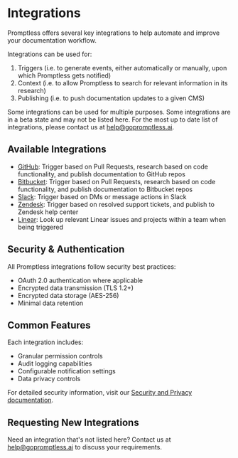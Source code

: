 # Integrations

Promptless offers several key integrations to help automate and improve your documentation workflow. 

Integrations can be used for: 
1. Triggers (i.e. to generate events, either automatically or manually, upon which Promptless gets notified)
2. Context (i.e. to allow Promptless to search for relevant information in its research)
3. Publishing (i.e. to push documentation updates to a given CMS)

Some integrations can be used for multiple purposes. Some integrations are in a beta state and may not be listed here. For the most up to date list of integrations, please contact us at help@gopromptless.ai.

## Available Integrations

- [GitHub](./github): Trigger based on Pull Requests, research based on code functionality, and publish documentation to GitHub repos
- [Bitbucket](./bitbucket): Trigger based on Pull Requests, research based on code functionality, and publish documentation to Bitbucket repos
- [Slack](./slack): Trigger based on DMs or message actions in Slack
- [Zendesk](./zendesk): Trigger based on resolved support tickets, and publish to Zendesk help center
- [Linear](./linear): Look up relevant Linear issues and projects within a team when being triggered

## Security & Authentication

All Promptless integrations follow security best practices:
- OAuth 2.0 authentication where applicable
- Encrypted data transmission (TLS 1.2+)
- Encrypted data storage (AES-256)
- Minimal data retention

## Common Features

Each integration includes:
- Granular permission controls
- Audit logging capabilities
- Configurable notification settings
- Data privacy controls

For detailed security information, visit our [Security and Privacy documentation](/security-and-privacy).

## Requesting New Integrations

Need an integration that's not listed here? Contact us at help@gopromptless.ai to discuss your requirements.